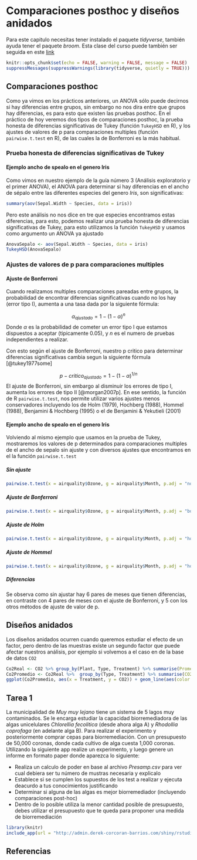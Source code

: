 # Comparaciones posthoc y diseños anidados {#posthoc}

Para este capitulo necesitas tener instalado el paquete *tidyverse*, también ayuda tener el paquete *broom*. Esta clase del curso puede también ser seguida en este [link](http://www.derek-corcoran-barrios.com/AyudantiaStatsPres/Clase6/Clase6.html)


```r
knitr::opts_chunk$set(echo = FALSE, warning = FALSE, message = FALSE)
suppressMessages(suppressWarnings(library(tidyverse, quietly = TRUE)))
```

## Comparaciones posthoc

Como ya vimos en los prácticos anteriores, un ANOVA sólo puede decirnos si hay diferencias entre grupos, sin embargo no nos dira entre que grupos hay diferencias, es para esto que existen las pruebas posthoc. En el práctico de hoy veremos dos tipos de comparaciones posthoc, la prueba honesta de diferencias significativas de Tukey (función `TukeyHSD` en R), y los ajustes de valores de p para comparaciones multiples (función `pairwise.t.test` en R), de las cuales la de Bonferroni es la más habitual.

### Prueba honesta de diferencias significativas de Tukey

#### Ejemplo ancho de spealo en el genero Iris

Como vimos en nuestro ejemplo de la guía número 3 (Análisis exploratorio y el primer ANOVA), el ANOVA para determinar si hay diferencias en el ancho de sépalo entre las diferentes especies del genero *Iris*, son significativas:

```r
summary(aov(Sepal.Width ~ Species, data = iris))
```

Pero este análisis no nos dice en tre que especies encontramos estas diferencias, para esto, podemos realizar una prueba honesta de diferencias significativas de Tukey, para esto utilizamos la función `TukeyHSD` y usamos como argumento un ANOVA ya ajustado

```r
AnovaSepalo <- aov(Sepal.Width ~ Species, data = iris)
TukeyHSD(AnovaSepalo)
```

### Ajustes de valores de p para comparaciones multiples

#### Ajuste de Bonferroni

Cuando realizamos multiples comparaciones pareadas entre grupos, la probabilidad de encontrar diferencias significativas cuando no los hay (error tipo I), aumenta a una tasa dada por la siguiente fórmula:

$$\alpha_{ajustado} = 1 - (1 -\alpha)^n$$
Donde $\alpha$ es la probabilidad de cometer un error tipo I que estamos dispuestos a aceptar (tipicamente 0.05), y $n$ es el numero de pruebas independientes a realizar.

Con esto según el ajuste de Bonferroni, nuestro p critico para determinar diferencias significativas cambia segun la siguiente fórmula [@tukey1977some]

$$p-critico_{ajustado} = 1 - (1 -\alpha)^{1/n}$$
El ajuste de Bonferroni, sin embargo al disminuir los errores de tipo I, aumenta los errores de tipo II [@morgan2007p]. En ese sentido, la función de R `pairwise.t.test`, nos permite utilizar varios ajustes menos conservadores incluyendo los de Holm (1979), Hochberg (1988), Hommel (1988), Benjamini & Hochberg (1995) o el de Benjamini & Yekutieli (2001) 

#### Ejemplo ancho de spealo en el genero Iris

Volviendo al mismo ejemplo que usamos en la prueba de Tukey, mostraremos los valores de p determinados para comparaciones multiples de el ancho de sepalo sin ajuste y con diversos ajustes que encontramos en el la función `pairwise.t.test`

##### Sin ajuste

```r
pairwise.t.test(x = airquality$Ozone, g = airquality$Month, p.adj = "none")
```

##### Ajuste de Bonferroni

```r
pairwise.t.test(x = airquality$Ozone, g = airquality$Month, p.adj = "bonf")
```

##### Ajuste de Holm

```r
pairwise.t.test(x = airquality$Ozone, g = airquality$Month, p.adj = "holm")
```

##### Ajuste de Hommel

```r
pairwise.t.test(x = airquality$Ozone, g = airquality$Month, p.adj = "hommel")
```

##### Diferencias

Se observa como sin ajustar hay 6 pares de meses que tienen diferencias, en contraste con 4 pares de meses con el ajuste de Bonferroni, y 5 con los otros métodos de ajuste de valor de p.

## Diseños anidados

Los diseños anidados ocurren cuando queremos estudiar el efecto de un factor, pero dentro de las muestras existe un segundo factor que puede afectar nuestros análisis, por ejemplo si volvemos a el caso en de la base de datos `CO2`


```r
Co2Real <- CO2 %>% group_by(Plant, Type, Treatment) %>% summarise(PromedioCO2 = mean(uptake))
Co2Promedio <- Co2Real %>%  group_by(Type, Treatment) %>% summarise(CO2 = mean(PromedioCO2), SD =sd(PromedioCO2))
ggplot(Co2Promedio, aes(x = Treatment, y = CO2)) + geom_line(aes(color = Type)) + geom_point(aes(color = Type)) + geom_errorbar(aes(ymin = CO2 - SD, ymax = CO2 + SD, color = Type), width = 0.1)
```


## Tarea 1

La municipalidad de *Muy muy lejano* tiene un sistema de 5 lagos muy contaminados. Se le encarga estudiar la capacidad biorremediadora de las algas unicelulares *Chlorellia fecolitica* (desde ahora alga A) y *Rhodollia coprofaga* (en adelante alga B). Para realizar el experimento y posteriormente comprar cepas para biorremediación. Con un presupuesto de 50,000 coronas, donde cada cultivo de alga cuesta 1,000 coronas. Utilizando la siguiente app realize un experimento, y luego genere un informe en formato paper donde aparezca lo siguiente:

  + Realiza un calculo de poder en base al archivo *Presamp.csv* para ver cual debiera ser tu número de mustras necesaria y explicalo
  + Establece si se cumplen los supuestos de los test a realizar y ejecuta deacurdo a tus conocimientos justificando
  + Determinar si alguna de las algas es mejor biorremediador (incluyendo comparaciones post-hoc)
  + Dentro de lo posible utiliza la menor cantidad posible de presupuesto, debes utilizar el presupuesto que te queda para proponer una medida de biorremediación



```r
library(knitr)
include_app(url = "http://admin.derek-corcoran-barrios.com/shiny/rstudio/sample-apps/Acuarios/", height = "800px")
```



## Referencias
